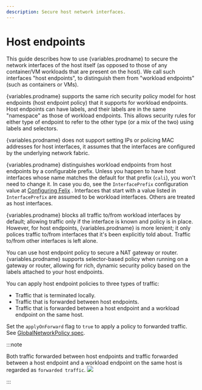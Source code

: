```yaml
---
description: Secure host network interfaces.
---
```


# Host endpoints

This guide describes how to use {variables.prodname} to secure the network interfaces
of the host itself (as opposed to those of any container/VM workloads
that are present on the host). We call such interfaces "host endpoints",
to distinguish them from "workload endpoints" (such as containers or VMs).

{variables.prodname} supports the same rich security policy model for host endpoints (host
endpoint policy) that it supports for workload endpoints. Host endpoints can
have labels, and their labels are in the same "namespace" as those of workload
endpoints. This allows security rules for either type of endpoint to refer to
the other type (or a mix of the two) using labels and selectors.

{variables.prodname} does not support setting IPs or policing MAC addresses for host
interfaces, it assumes that the interfaces are configured by the
underlying network fabric.

{variables.prodname} distinguishes workload endpoints from host endpoints by a configurable
prefix. Unless you happen to have host interfaces whose name matches the
default for that prefix (`cali`), you won't need to change it. In case you do,
see the `InterfacePrefix` configuration value at [Configuring Felix](../felix/configuration.mdx)
.
Interfaces that start with a value listed in `InterfacePrefix` are assumed to
be workload interfaces. Others are treated as host interfaces.

{variables.prodname} blocks all traffic to/from workload interfaces by default;
allowing traffic only if the interface is known and policy is in place.
However, for host endpoints, {variables.prodname} is more lenient; it only polices
traffic to/from interfaces that it's been explicitly told about. Traffic
to/from other interfaces is left alone.

You can use host endpoint policy to secure a NAT gateway or router. {variables.prodname}
supports selector-based policy when running on a gateway or router, allowing for
rich, dynamic security policy based on the labels attached to your host endpoints.

You can apply host endpoint policies to three types of traffic:

- Traffic that is terminated locally.
- Traffic that is forwarded between host endpoints.
- Traffic that is forwarded between a host endpoint and a workload endpoint on the
  same host.

Set the `applyOnForward` flag to `true` to apply a policy to forwarded traffic.
See [GlobalNetworkPolicy spec](../resources/globalnetworkpolicy.mdx#spec).

:::note

Both traffic forwarded between host endpoints and traffic forwarded
between a host endpoint and a workload endpoint on the same host is regarded as
`forwarded traffic`.
![](/img/calico/bare-metal-packet-flows.svg)

:::
